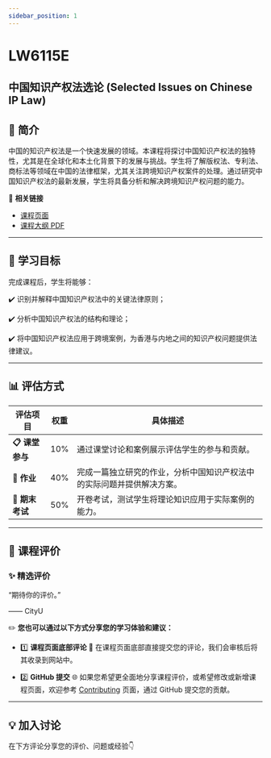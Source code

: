 ```yaml
---
sidebar_position: 1
---
```


# LW6115E
## 中国知识产权法选论 (Selected Issues on Chinese IP Law)

## **📘 简介**
中国的知识产权法是一个快速发展的领域。本课程将探讨中国知识产权法的独特性，尤其是在全球化和本土化背景下的发展与挑战。学生将了解版权法、专利法、商标法等领域在中国的法律框架，尤其关注跨境知识产权案件的处理。通过研究中国知识产权法的最新发展，学生将具备分析和解决跨境知识产权问题的能力。

🔗 **相关链接**
- [课程页面](https://www.cityu.edu.hk/catalogue/pg/202526/course/LW6115E.htm)
- [课程大纲 PDF](https://www.cityu.edu.hk/catalogue/pg/202526/course/LW6115E.pdf)

---

## **🎯 学习目标**

完成课程后，学生将能够：

✔️ 识别并解释中国知识产权法中的关键法律原则；

✔️ 分析中国知识产权法的结构和理论；

✔️ 将中国知识产权法应用于跨境案例，为香港与内地之间的知识产权问题提供法律建议。

---

## **📊 评估方式**

| **评估项目**         | **权重** | **具体描述**                                                                                       |
|---------------------|---------|---------------------------------------------------------------------------------------------------|
| **📋 课堂参与**       | 10%     | 通过课堂讨论和案例展示评估学生的参与和贡献。                                                     |
| **📝 作业**           | 40%     | 完成一篇独立研究的作业，分析中国知识产权法中的实际问题并提供解决方案。                            |
| **📂 期末考试**       | 50%     | 开卷考试，测试学生将理论知识应用于实际案例的能力。                                               |

---

## **💬 课程评价**

### ✨ **精选评价**
<div className={commentStyles.commentBox}>
    <p className={commentStyles.commentText}>
        “期待你的评价。”
    </p>
    <p className={commentStyles.commentAuthor}>—— CityU</p>
</div>

✏️ **您也可以通过以下方式分享您的学习体验和建议：**

- 1️⃣ **课程页面底部评论**
💬 在课程页面底部直接提交您的评论，我们会审核后将其收录到网站中。

- 2️⃣ **GitHub 提交**
🌐 如果您希望更全面地分享课程评价，或希望修改或新增课程页面，欢迎参考 [Contributing](/contributing) 页面，通过 GitHub 提交您的贡献。

---

## **💡 加入讨论**

在下方评论分享您的评价、问题或经验👇
<Utterances />
